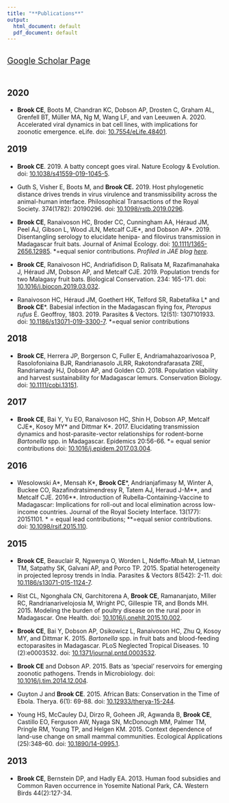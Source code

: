 ```yaml
---
title: "**Publications**"
output:
  html_document: default
  pdf_document: default
---
```


<style type="text/css">
h1.title {
  font-size: 31px;
  text-align: left;
  color:black;
}
</style>

<br>
<div style="text-align: left; font-size: 1.4em;">
<a href="https://scholar.google.com/citations?user=jDzdfmMAAAAJ&hl=en&oi=ao">Google Scholar Page</a></div>

<br>

<div style="text-align: left; font-size: 1.4em;">
**2020**
</div>

-	**Brook CE**, Boots M, Chandran KC, Dobson AP, Drosten C, Graham AL, Grenfell BT, Müller MA, Ng M, Wang LF, and van Leeuwen A. 2020. Accelerated viral dynamics in bat cell lines, with implications for zoonotic emergence. eLife. doi: [10.7554/eLife.48401](https://elifesciences.org/articles/48401).


<div style="text-align: left; font-size: 1.4em;">
**2019**
</div>

-	**Brook CE**. 2019. A batty concept goes viral. Nature Ecology & Evolution. doi: [10.1038/s41559-019-1045-5](https://www.nature.com/articles/s41559-019-1045-5).

- Guth S, Visher E, Boots M, and **Brook CE.** 2019. Host phylogenetic distance drives trends in virus virulence and transmissibility across the animal-human interface. Philosophical Transactions of the Royal Society. 374(1782): 20190296. doi: [10.1098/rstb.2019.0296](https://doi.org/10.1098/rstb.2019.0296).

- **Brook CE**, Ranaivoson HC, Broder CC, Cunningham AA, Héraud JM, Peel AJ, Gibson L, Wood JLN, Metcalf CJE\*, and Dobson AP\*. 2019. Disentangling serology to elucidate henipa- and filovirus transmission in Madagascar fruit bats. Journal of Animal Ecology. doi: [10.1111/1365-2656.12985](https://doi.org/10.1111/1365-2656.12985). \*=equal senior contributions. *Profiled in JAE blog [here](https://animalecologyinfocus.com/2019/04/16/disentangling-disease-transmission-in-madagascar-fruit-bats/).*

- **Brook CE**, Ranaivoson HC, Andriafidison D, Ralisata M, Razafimanahaka J, Héraud JM, Dobson AP, and Metcalf CJE. 2019. Population trends for two Malagasy fruit bats. Biological Conservation. 234: 165-171. doi: [10.1016/j.biocon.2019.03.032](https://doi.org/10.1016/j.biocon.2019.03.032).

-	Ranaivoson HC, Héraud JM, Goethert HK, Telford SR, Rabetafika L\* and **Brook CE**\*. Babesial infection in the Madagascan flying fox, *Pteropus rufus* É. Geoffroy, 1803. 2019. Parasites & Vectors. 12(51): 1307101933. doi:  [10.1186/s13071-019-3300-7](https://doi.org/10.1186/s13071-019-3300-7). \*=equal senior contributions

<div style="text-align: left; font-size: 1.4em;">
**2018**
</div>

- **Brook CE**, Herrera JP, Borgerson C, Fuller E, Andriamahazoarivosoa P, Rasolofoniaina BJR, Randrianasolo JLRR, Rakotondrafarasata ZRE, Randriamady HJ, Dobson AP, and Golden CD. 2018. Population viability and harvest sustainability for Madagascar lemurs. Conservation Biology. doi: [10.1111/cobi.13151](https://doi.org/10.1111/cobi.13151).

<div style="text-align: left; font-size: 1.4em;">
**2017**
</div>

- **Brook CE**, Bai Y, Yu EO, Ranaivoson HC, Shin H, Dobson AP, Metcalf CJE\*, Kosoy MY\* and Dittmar K\*. 2017. Elucidating transmission dynamics and host-parasite-vector relationships for rodent-borne *Bartonella* spp. in Madagascar. Epidemics 20:56-66. \*= equal senior contributions doi: [10.1016/j.epidem.2017.03.004](https://doi.org/10.1016/j.epidem.2017.03.004).

<div style="text-align: left; font-size: 1.4em;">
**2016**
</div>

- Wesolowski A\*, Mensah K\*, **Brook CE**\*, Andrianjafimasy M, Winter A, Buckee CO, Razafindratsimendresy R, Tatem AJ, Heraud J-M\*\*, and Metcalf CJE. 2016\*\*. Introduction of Rubella-Containing-Vaccine to Madagascar: Implications for roll-out and local elimination across low-income countries. Journal of the Royal Society Interface. 13(177): 20151101. \* =  equal lead contributions; \*\*=equal senior contributions. doi: [10.1098/rsif.2015.110](https://doi.org/10.1098/rsif.2015.110).

<div style="text-align: left; font-size: 1.4em;">
**2015**
</div>

- **Brook CE**, Beauclair R, Ngwenya O, Worden L,  Ndeffo-Mbah M, Lietman TM, Satpathy SK,  Galvani AP, and Porco TP. 2015. Spatial heterogeneity in projected leprosy trends in India. Parasites & Vectors 8(542): 2-11. doi: [10.1186/s13071-015-1124-7](https://doi.org/10.1186/s13071-015-1124-7).

- Rist CL, Ngonghala CN,  Garchitorena A, **Brook CE**, Ramananjato, Miller RC, Randrianarivelojosia M, Wright PC, Gillespie TR, and Bonds MH. 2015. Modeling the burden of poultry disease on the rural poor in Madagascar. One Health. doi: [10.1016/j.onehlt.2015.10.002](https://doi.org/10.1016/j.onehlt.2015.10.002).

- **Brook CE**, Bai Y, Dobson AP, Osikowicz L, Ranaivoson HC, Zhu Q, Kosoy MY, and Dittmar K. 2015. *Bartonella* spp. in fruit bats and blood-feeding ectoparasites in Madagascar. PLoS Neglected Tropical Diseases. 10 (2):e0003532. doi: [10.1371/journal.pntd.0003532](https://doi.org/10.1371/journal.pntd.0003532).

- **Brook CE** and Dobson AP. 2015. Bats as ‘special’ reservoirs for emerging zoonotic pathogens. Trends in Microbiology. doi: [10.1016/j.tim.2014.12.004](https://doi.org/10.1016/j.tim.2014.12.004).

- Guyton J and **Brook CE**. 2015. African Bats: Conservation in the Time of Ebola. Therya. 6(1): 69-88. doi: [10.12933/therya-15-244](https://doi.org/10.12933/therya-15-244).

- Young HS, McCauley DJ, Dirzo R, Goheen JR, Agwanda B, **Brook CE**, Castillo EO, Ferguson AW, Nyaga SN, McDonough MM, Palmer TM, Pringle RM, Young TP, and Helgen KM. 2015. Context dependence of land-use change on small mammal communities. Ecological Applications (25):348–60. doi: [10.1890/14-0995.1](https://doi.org/10.1890/14-0995.1).

<div style="text-align: left; font-size: 1.4em;">
**2013**
</div>

- **Brook CE**, Bernstein DP, and Hadly EA. 2013. Human food subsidies and Common Raven occurrence in Yosemite National Park, CA. Western Birds 44(2):127-34.
